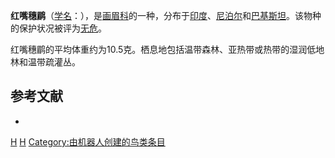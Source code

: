 {{Speciesbox
| taxon = Stachyridopsis pyrrhops
| status = LC | status_system = IUCN3.1
| binomial_authority = {{link-en|爱德华·布莱思|Edward Blyth|Blyth}}, 1844
| range_map = 
}}

'''红嘴穗鹛'''（[[学名|学名]]：{{lang|la|''Stachyridopsis pyrrhops''}}），是[[画眉科|画眉科]]的一种，分布于[[印度|印度]]、[[尼泊尔|尼泊尔]]和[[巴基斯坦|巴基斯坦]]。该物种的保护状况被评为[[无危|无危]]。

红嘴穗鹛的平均体重约为10.5克。栖息地包括温带森林、亚热带或热带的湿润低地林和温带疏灌丛。

== 参考文献 ==
*{{cite web|url=http://www.birdlife.org/datazone/speciesfactsheet.php?id=7910&m=0|title=Stachyris pyrrhops|publisher=[[国际鸟盟|BirdLife.org]]|accessdate=2011-06-27}}

{{taxonbar}}
[[Category:_1844年描述的鸟类|H]]
[[Category:画眉科|H]]
[[Category:由机器人创建的鸟类条目|Category:由机器人创建的鸟类条目]]